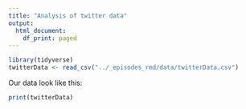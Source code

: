 ```yaml
---
title: "Analysis of twitter data"
output:
  html_document:
    df_print: paged
---
```


```r
library(tidyverse)
twitterData <- read_csv("../_episodes_rmd/data/twitterData.csv")

```

Our data look like this:
```r
print(twitterData)
```

